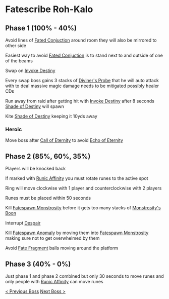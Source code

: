 # Fatescribe Roh-Kalo

## Phase 1 (100% - 40%)

Avoid lines of [Fated Conjuction](https://www.wowhead.com/spell=350355/fated-conjunction) around room they will also be mirrored to other side

Easiest way to avoid [Fated Conjuction](https://www.wowhead.com/spell=350355/fated-conjunction) is to stand next to and outside of one of the beams

Swap on [Invoke Destiny](https://www.wowhead.com/spell=351680/invoke-destiny)

Every swap boss gains 3 stacks of [Diviner's Probe](https://www.wowhead.com/spell=353603/diviners-probe) that he will auto attack with to deal massive magic damage needs to be mitigated possibly healer CDs

Run away from raid after getting hit with [Invoke Destiny](https://www.wowhead.com/spell=351680/invoke-destiny)
after 8 seconds [Shade of Destiny](https://www.wowhead.com/npc=179124/shade-of-destiny) will spawn

Kite [Shade of Destiny](https://www.wowhead.com/npc=179124/shade-of-destiny) keeping it 10yds away

### Heroic

Move boss after [Call of Eternity](https://www.wowhead.com/spell=350819/call-of-eternity) to avoid [Echo of Eternity](https://www.wowhead.com/spell=350826/echo-of-eternity)

## Phase 2 (85%, 60%, 35%)

Players will be knocked back

If marked with [Runic Affinity](https://www.wowhead.com/spell=354964/runic-affinity) you must rotate runes to the active spot

Ring will move clockwise with 1 player and counterclockwise with 2 players

Runes must be placed within 50 seconds

Kill [Fatespawn Monstrosity](https://www.wowhead.com/npc=180323/fatespawn-monstrosity) before it gets too many stacks of [Monstrosity's Boon](https://www.wowhead.com/spell=357141/monstrositys-boon)

Interrupt [Despair](https://www.wowhead.com/spell=357144/despair)

Kill [Fatespawn Anomaly](https://www.wowhead.com/npc=179010/fatespawn-anomaly) by moving them into
[Fatespawn Monstrosity](https://www.wowhead.com/npc=180323/fatespawn-monstrosity) making sure not to get overwhelmed by them

Avoid [Fate Fragment](https://www.wowhead.com/spell=353162/fate-fragment) balls moving around the platform

## Phase 3 (40% - 0%)

Just phase 1 and phase 2 combined but only 30 seconds to move runes and only people with [Runic Affinity](https://www.wowhead.com/spell=354964/runic-affinity) can move runes

[< Previous Boss](/bosses/guardian-of-the-first-ones) [Next Boss >](/bosses/kelthuzad)
